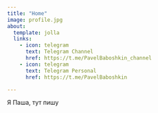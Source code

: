 ```yaml
---
title: "Home"
image: profile.jpg
about:
  template: jolla
  links:
    - icon: telegram
      text: Telegram Channel
      href: https://t.me/PavelBaboshkin_channel
    - icon: telegram
      text: Telegram Personal
      href: https://t.me/PavelBaboshkin

---
```


Я Паша, тут пишу
